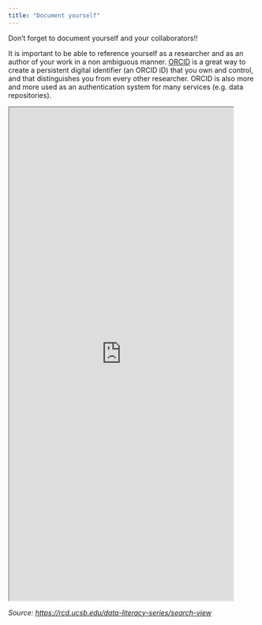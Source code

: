 ```yaml
---
title: "Document yourself"
---
```


Don't forget to document yourself and your collaborators!!

It is important to be able to reference yourself as a researcher and as an author of your work in a non ambiguous manner. [ORCID](https://info.orcid.org/what-is-orcid/){target="_blank"} is a great way to create a persistent digital identifier (an ORCID iD) that you own and control, and that distinguishes you from every other researcher. ORCID is also more and more used as an authentication system for many services (e.g. data repositories).

<iframe width="90%" height="1000" src="https://rcd.ucsb.edu/sites/default/files/2023-03/dls_n1_orcid_navy_0.pdf">
</iframe>

_Source: <https://rcd.ucsb.edu/data-literacy-series/search-view>_